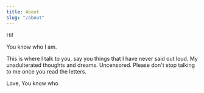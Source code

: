 ```yaml
---
title: About
slug: "/about"
---
```


Hi!

You know who I am. 

This is where I talk to you, say you things that I have never said out loud. My unadulterated thoughts and dreams. Uncensored. Please don't stop talking to me once you read the letters.

Love,
You know who
